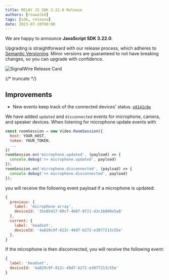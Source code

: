 ---
title: RELAY JS SDK 3.22.0 Release
authors: [rsowalkd]
tags: [sdk, release]
date: 2023-07-10T00:00
---

We are happy to announce **JavaScript SDK 3.22.0**.

Upgrading is straightforward with our release process, which adheres to [Semantic Versioning](https://semver.org/).
Minor versions are guaranteed to not have breaking changes, so you can upgrade with confidence.

![SignalWire Release Card](./_img/img.png)


{/* truncate */}


## Improvements
- New events keep track of the connected devices' status. [`e8141c0e`](https://github.com/signalwire/signalwire-js/commit/e8141c0e85e11477e2911e6eccb1e96cff860d58)

We have added `updated` and `disconnected` events for microphone, camera, and speaker devices. When listening for microphone update events with

```js
const roomSession = new Video.RoomSession({
  host: YOUR_HOST,
  token: YOUR_TOKEN,
  ...
})
roomSession.on('microphone.updated', (payload) => {
  console.debug('>> microphone.updated', payload)
});
roomSession.on('microphone.disconnected', (payload) => {
  console.debug('>> microphone.disconnected', payload)
});
```

you will receive the following event payload if a microphone is updated:

```js
{
  previous: {
    label: 'microphone array',
    deviceId: '35e85417-09cf-4b07-8f21-d3c16809e5a8'
  },
  current: {
    label: 'headset',
    deviceId: '4a829c9f-812c-49d7-b272-e3077213c55e'
  },
}
```

If the microphone is then disconnected, you will receive the following event:

```js
{
  label: 'headset',
  deviceId: '4a829c9f-812c-49d7-b272-e3077213c55e'
}
```

